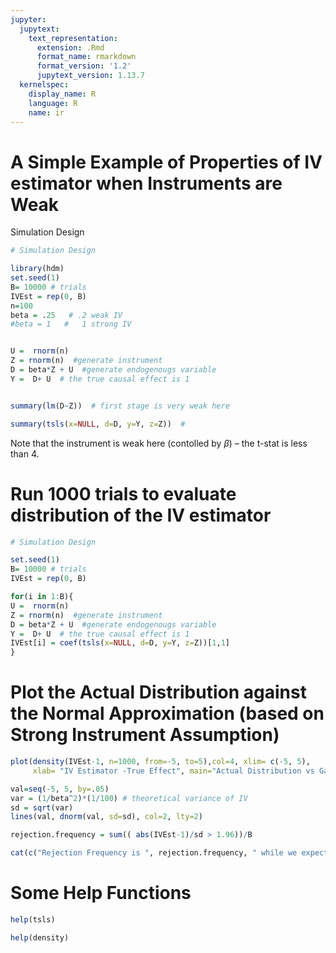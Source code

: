 ```yaml
---
jupyter:
  jupytext:
    text_representation:
      extension: .Rmd
      format_name: rmarkdown
      format_version: '1.2'
      jupytext_version: 1.13.7
  kernelspec:
    display_name: R
    language: R
    name: ir
---
```


# A Simple Example of Properties of IV estimator when Instruments are Weak


Simulation Design

```r
# Simulation Design

library(hdm)
set.seed(1)
B= 10000 # trials
IVEst = rep(0, B)
n=100
beta = .25   # .2 weak IV
#beta = 1   #   1 strong IV


U =  rnorm(n)  
Z = rnorm(n)  #generate instrument
D = beta*Z + U  #generate endogenougs variable
Y =  D+ U  # the true causal effect is 1


summary(lm(D~Z))  # first stage is very weak here

summary(tsls(x=NULL, d=D, y=Y, z=Z))  #

```

Note that the instrument is weak here (contolled by $\beta$) -- the t-stat is less than 4.


# Run 1000 trials to evaluate distribution of the IV estimator

```r
# Simulation Design

set.seed(1)
B= 10000 # trials
IVEst = rep(0, B)

for(i in 1:B){
U =  rnorm(n)  
Z = rnorm(n)  #generate instrument
D = beta*Z + U  #generate endogenougs variable
Y =  D+ U  # the true causal effect is 1
IVEst[i] = coef(tsls(x=NULL, d=D, y=Y, z=Z))[1,1]
}


```

# Plot the Actual Distribution against the Normal Approximation (based on Strong Instrument Assumption)

```r
plot(density(IVEst-1, n=1000, from=-5, to=5),col=4, xlim= c(-5, 5),  
     xlab= "IV Estimator -True Effect", main="Actual Distribution vs Gaussian")

val=seq(-5, 5, by=.05)
var = (1/beta^2)*(1/100) # theoretical variance of IV
sd = sqrt(var)
lines(val, dnorm(val, sd=sd), col=2, lty=2)

rejection.frequency = sum(( abs(IVEst-1)/sd > 1.96))/B

cat(c("Rejection Frequency is ", rejection.frequency, " while we expect it to be .05"))

```

# Some Help Functions

```r
help(tsls)
```

```r
help(density)
```
